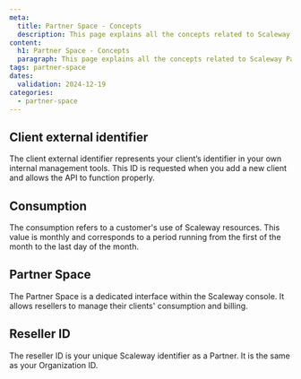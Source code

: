 ```yaml
---
meta:
  title: Partner Space - Concepts
  description: This page explains all the concepts related to Scaleway Partner Space
content:
  h1: Partner Space - Concepts
  paragraph: This page explains all the concepts related to Scaleway Partner Space
tags: partner-space
dates:
  validation: 2024-12-19
categories:
  - partner-space
---
```


## Client external identifier

The client external identifier represents your client’s identifier in your own internal management tools. This ID is requested when you add a new client and allows the API to function properly.

## Consumption

The consumption refers to a customer's use of Scaleway resources. This value is monthly and corresponds to a period running from the first of the month to the last day of the month.

## Partner Space

The Partner Space is a dedicated interface within the Scaleway console. It allows resellers to manage their clients' consumption and billing.

## Reseller ID

The reseller ID is your unique Scaleway identifier as a Partner. It is the same as your Organization ID.
